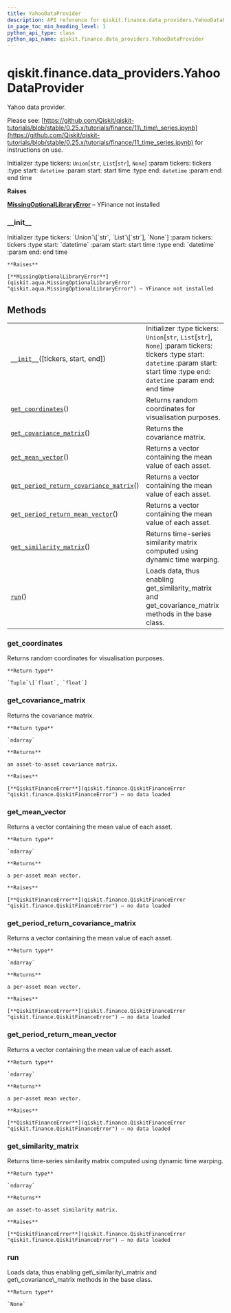 ```yaml
---
title: YahooDataProvider
description: API reference for qiskit.finance.data_providers.YahooDataProvider
in_page_toc_min_heading_level: 1
python_api_type: class
python_api_name: qiskit.finance.data_providers.YahooDataProvider
---
```


<span id="qiskit-finance-data-providers-yahoodataprovider" />

# qiskit.finance.data\_providers.YahooDataProvider

<Class id="qiskit.finance.data_providers.YahooDataProvider" isDedicatedPage={true} github="https://github.com/qiskit-community/qiskit-aqua/tree/stable/0.8/qiskit/finance/data_providers/yahoo_data_provider.py" signature="YahooDataProvider(tickers=None, start=datetime.datetime(2016, 1, 1, 0, 0), end=datetime.datetime(2016, 1, 30, 0, 0))" modifiers="class">
  Yahoo data provider.

  Please see: [https://github.com/Qiskit/qiskit-tutorials/blob/stable/0.25.x/tutorials/finance/11\_time\_series.ipynb](https://github.com/Qiskit/qiskit-tutorials/blob/stable/0.25.x/tutorials/finance/11_time_series.ipynb) for instructions on use.

  Initializer :type tickers: `Union`\[`str`, `List`\[`str`], `None`] :param tickers: tickers :type start: `datetime` :param start: start time :type end: `datetime` :param end: end time

  **Raises**

  [**MissingOptionalLibraryError**](qiskit.aqua.MissingOptionalLibraryError "qiskit.aqua.MissingOptionalLibraryError") – YFinance not installed

  ### \_\_init\_\_

  <Function id="qiskit.finance.data_providers.YahooDataProvider.__init__" signature="__init__(tickers=None, start=datetime.datetime(2016, 1, 1, 0, 0), end=datetime.datetime(2016, 1, 30, 0, 0))">
    Initializer :type tickers: `Union`\[`str`, `List`\[`str`], `None`] :param tickers: tickers :type start: `datetime` :param start: start time :type end: `datetime` :param end: end time

    **Raises**

    [**MissingOptionalLibraryError**](qiskit.aqua.MissingOptionalLibraryError "qiskit.aqua.MissingOptionalLibraryError") – YFinance not installed
  </Function>

  ## Methods

  |                                                                                                                                                                                                                       |                                                                                                                                                                                        |
  | --------------------------------------------------------------------------------------------------------------------------------------------------------------------------------------------------------------------- | -------------------------------------------------------------------------------------------------------------------------------------------------------------------------------------- |
  | [`__init__`](#qiskit.finance.data_providers.YahooDataProvider.__init__ "qiskit.finance.data_providers.YahooDataProvider.__init__")(\[tickers, start, end])                                                            | Initializer :type tickers: `Union`\[`str`, `List`\[`str`], `None`] :param tickers: tickers :type start: `datetime` :param start: start time :type end: `datetime` :param end: end time |
  | [`get_coordinates`](#qiskit.finance.data_providers.YahooDataProvider.get_coordinates "qiskit.finance.data_providers.YahooDataProvider.get_coordinates")()                                                             | Returns random coordinates for visualisation purposes.                                                                                                                                 |
  | [`get_covariance_matrix`](#qiskit.finance.data_providers.YahooDataProvider.get_covariance_matrix "qiskit.finance.data_providers.YahooDataProvider.get_covariance_matrix")()                                           | Returns the covariance matrix.                                                                                                                                                         |
  | [`get_mean_vector`](#qiskit.finance.data_providers.YahooDataProvider.get_mean_vector "qiskit.finance.data_providers.YahooDataProvider.get_mean_vector")()                                                             | Returns a vector containing the mean value of each asset.                                                                                                                              |
  | [`get_period_return_covariance_matrix`](#qiskit.finance.data_providers.YahooDataProvider.get_period_return_covariance_matrix "qiskit.finance.data_providers.YahooDataProvider.get_period_return_covariance_matrix")() | Returns a vector containing the mean value of each asset.                                                                                                                              |
  | [`get_period_return_mean_vector`](#qiskit.finance.data_providers.YahooDataProvider.get_period_return_mean_vector "qiskit.finance.data_providers.YahooDataProvider.get_period_return_mean_vector")()                   | Returns a vector containing the mean value of each asset.                                                                                                                              |
  | [`get_similarity_matrix`](#qiskit.finance.data_providers.YahooDataProvider.get_similarity_matrix "qiskit.finance.data_providers.YahooDataProvider.get_similarity_matrix")()                                           | Returns time-series similarity matrix computed using dynamic time warping.                                                                                                             |
  | [`run`](#qiskit.finance.data_providers.YahooDataProvider.run "qiskit.finance.data_providers.YahooDataProvider.run")()                                                                                                 | Loads data, thus enabling get\_similarity\_matrix and get\_covariance\_matrix methods in the base class.                                                                               |

  ### get\_coordinates

  <Function id="qiskit.finance.data_providers.YahooDataProvider.get_coordinates" signature="get_coordinates()">
    Returns random coordinates for visualisation purposes.

    **Return type**

    `Tuple`\[`float`, `float`]
  </Function>

  ### get\_covariance\_matrix

  <Function id="qiskit.finance.data_providers.YahooDataProvider.get_covariance_matrix" signature="get_covariance_matrix()">
    Returns the covariance matrix.

    **Return type**

    `ndarray`

    **Returns**

    an asset-to-asset covariance matrix.

    **Raises**

    [**QiskitFinanceError**](qiskit.finance.QiskitFinanceError "qiskit.finance.QiskitFinanceError") – no data loaded
  </Function>

  ### get\_mean\_vector

  <Function id="qiskit.finance.data_providers.YahooDataProvider.get_mean_vector" signature="get_mean_vector()">
    Returns a vector containing the mean value of each asset.

    **Return type**

    `ndarray`

    **Returns**

    a per-asset mean vector.

    **Raises**

    [**QiskitFinanceError**](qiskit.finance.QiskitFinanceError "qiskit.finance.QiskitFinanceError") – no data loaded
  </Function>

  ### get\_period\_return\_covariance\_matrix

  <Function id="qiskit.finance.data_providers.YahooDataProvider.get_period_return_covariance_matrix" signature="get_period_return_covariance_matrix()">
    Returns a vector containing the mean value of each asset.

    **Return type**

    `ndarray`

    **Returns**

    a per-asset mean vector.

    **Raises**

    [**QiskitFinanceError**](qiskit.finance.QiskitFinanceError "qiskit.finance.QiskitFinanceError") – no data loaded
  </Function>

  ### get\_period\_return\_mean\_vector

  <Function id="qiskit.finance.data_providers.YahooDataProvider.get_period_return_mean_vector" signature="get_period_return_mean_vector()">
    Returns a vector containing the mean value of each asset.

    **Return type**

    `ndarray`

    **Returns**

    a per-asset mean vector.

    **Raises**

    [**QiskitFinanceError**](qiskit.finance.QiskitFinanceError "qiskit.finance.QiskitFinanceError") – no data loaded
  </Function>

  ### get\_similarity\_matrix

  <Function id="qiskit.finance.data_providers.YahooDataProvider.get_similarity_matrix" signature="get_similarity_matrix()">
    Returns time-series similarity matrix computed using dynamic time warping.

    **Return type**

    `ndarray`

    **Returns**

    an asset-to-asset similarity matrix.

    **Raises**

    [**QiskitFinanceError**](qiskit.finance.QiskitFinanceError "qiskit.finance.QiskitFinanceError") – no data loaded
  </Function>

  ### run

  <Function id="qiskit.finance.data_providers.YahooDataProvider.run" signature="run()">
    Loads data, thus enabling get\_similarity\_matrix and get\_covariance\_matrix methods in the base class.

    **Return type**

    `None`
  </Function>
</Class>

